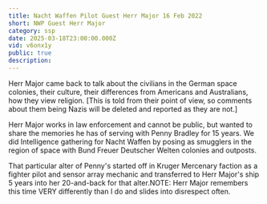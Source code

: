 ```yaml
---
title: Nacht Waffen Pilot Guest Herr Major 16 Feb 2022
short: NWP Guest Herr Major
category: ssp
date: 2025-03-18T23:00:00.000Z
vid: v6onx1y
public: true
description:
---
```

Herr Major came back to talk about the civilians in the German space colonies, their culture, their differences from Americans and Australians, how they view religion. [This is told from their point of view, so comments about them being Nazis will be deleted and reported as they are not.]

Herr Major works in law enforcement and cannot be public, but wanted to share the memories he has of serving with Penny Bradley for 15 years. We did Intelligence gathering for Nacht Waffen by posing as smugglers in the region of space with Bund Freuer Deutscher Welten colonies and outposts.

That particular alter of Penny's started off in Kruger Mercenary faction as a fighter pilot and sensor array mechanic and transferred to Herr Major's ship 5 years into her 20-and-back for that alter.NOTE: Herr Major remembers this time VERY differently than I do and slides into disrespect often.
